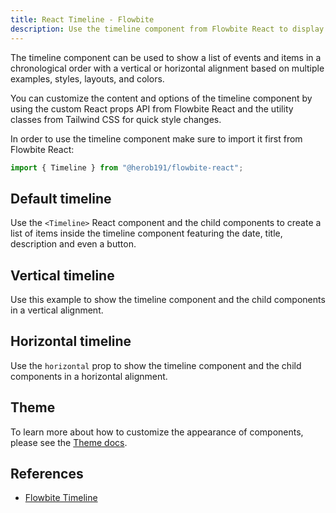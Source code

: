 ```yaml
---
title: React Timeline - Flowbite
description: Use the timeline component from Flowbite React to display a list of items and events in a chronological order based on multiples styles, colors and layouts
---
```


The timeline component can be used to show a list of events and items in a chronological order with a vertical or horizontal alignment based on multiple examples, styles, layouts, and colors.

You can customize the content and options of the timeline component by using the custom React props API from Flowbite React and the utility classes from Tailwind CSS for quick style changes.

In order to use the timeline component make sure to import it first from Flowbite React:

```jsx
import { Timeline } from "@herob191/flowbite-react";
```

## Default timeline

Use the `<Timeline>` React component and the child components to create a list of items inside the timeline component featuring the date, title, description and even a button.

<Example name="timeline.root" />

## Vertical timeline

Use this example to show the timeline component and the child components in a vertical alignment.

<Example name="timeline.vertical" />

## Horizontal timeline

Use the `horizontal` prop to show the timeline component and the child components in a horizontal alignment.

<Example name="timeline.horizontal" />

## Theme

To learn more about how to customize the appearance of components, please see the [Theme docs](/docs/customize/theme).

<Theme name="timeline" />

## References

- [Flowbite Timeline](https://flowbite.com/docs/components/timeline/)
